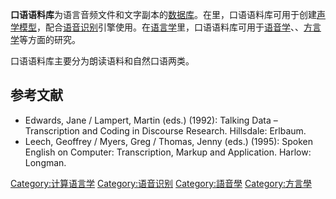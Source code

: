 {{expand|time=2014-06-12T09:17:41+00:00}}
{{no footnotes|time=2014-06-12T09:17:41+00:00}}
'''口语语料库'''为语言音频文件和文字副本的[[数据库|数据库]]。在{{link-en|语音技术|Speech technology}}里，口语语料库可用于创建[[声学模型|声学模型]]，配合[[语音识别|语音识别]]引擎使用。在[[语言学|语言学]]里，口语语料库可用于[[语音学|语音学]]、{{link-en|会话分析|Conversation Analysis}}、[[方言学|方言学]]等方面的研究。

口语语料库主要分为朗读语料和自然口语两类。
==参考文献==
*Edwards, Jane / Lampert, Martin (eds.) (1992): Talking Data – Transcription and Coding in Discourse Research. Hillsdale: Erlbaum.
*Leech, Geoffrey / Myers, Greg / Thomas, Jenny (eds.) (1995): Spoken English on Computer: Transcription, Markup and Application. Harlow: Longman.

{{自然语言处理}}

[[Category:计算语言学|Category:计算语言学]]
[[Category:语音识别|Category:语音识别]]
[[Category:語音學|Category:語音學]]
[[Category:方言學|Category:方言學]]